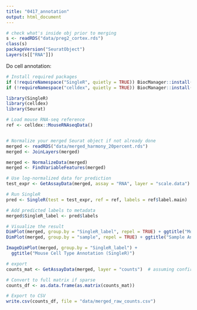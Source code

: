 ```yaml
---
title: "0417_annotation"
output: html_document
---
```


```r
# check what's inside obj prior to merging
s <- readRDS("data/preg2_cortex.rds")
class(s)
packageVersion("SeuratObject")
Layers(s[["RNA"]])

```
Do cell annotation:
```r
# Install required packages
if (!requireNamespace("SingleR", quietly = TRUE)) BiocManager::install("SingleR")
if (!requireNamespace("celldex", quietly = TRUE)) BiocManager::install("celldex")

library(SingleR)
library(celldex)
library(Seurat)

# Load mouse RNA-seq reference
ref <- celldex::MouseRNAseqData()


# Normalize your merged Seurat object if not already done
merged <- readRDS("data/merged_harmony_20percent.rds")
merged <- JoinLayers(merged)

merged <- NormalizeData(merged)
merged <- FindVariableFeatures(merged)

# Use log-normalized data for prediction
test_expr <- GetAssayData(merged, assay = "RNA", layer = "scale.data")

# Run SingleR
pred <- SingleR(test = test_expr, ref = ref, labels = ref$label.main)

# Add predicted labels to metadata
merged$SingleR_label <- pred$labels

# Visualize the result
DimPlot(merged, group.by = "SingleR_label", repel = TRUE) + ggtitle("Mouse Cell Type Annotation (SingleR)")
DimPlot(merged, group.by = "sample", repel = TRUE) + ggtitle("Sample Annotation")
```

```R
ImageDimPlot(merged, group.by = "SingleR_label") + 
  ggtitle("Mouse Cell Type Annotation (SingleR)")
```

```R
# export
counts_mat <- GetAssayData(merged, layer = "counts")  # assuming confirmed it's raw counts

# Convert to full matrix if sparse
counts_df <- as.data.frame(as.matrix(counts_mat))

# Export to CSV
write.csv(counts_df, file = "data/merged_raw_counts.csv")

```
